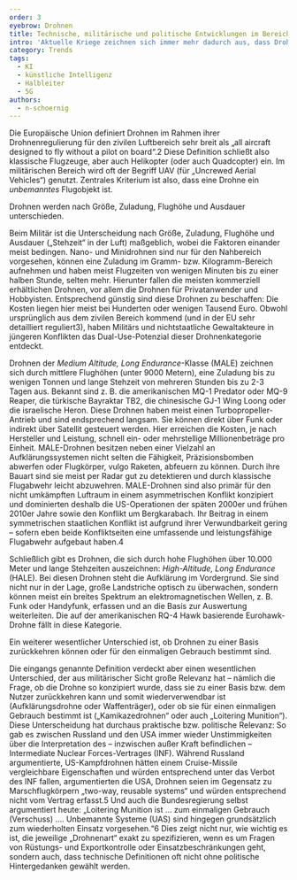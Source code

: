 ```yaml
---
order: 3
eyebrow: Drohnen
title: Technische, militärische und politische Entwicklungen im Bereich Drohnen
intro: 'Aktuelle Kriege zeichnen sich immer mehr dadurch aus, dass Drohnen in ihnen eine besondere Rolle zukommt. Der Konflikt um Bergkarabach 2020 und der Krieg in der Ukraine werden häufig als „Drohnenkriege“ apostrophiert. Dabei zeichnet sich erst langsam der komplette Einsatzumfang ab, der mit Drohnen der neuesten, aber vor allem auch zukünftiger Generationen möglich sein wird. Allerdings herrscht um den Begriff „Drohne“ einige Konfusion, da sehr viele unterschiedliche Arten unter ihm subsumiert werden. In diesem Kapitel werden zunächst verschiedene Drohnenarten technisch unterschieden, ehe die neuen militärischen Möglichkeiten und schließlich zukünftige Entwicklungen aufgezeigt werden.[^1]'
category: Trends
tags:
  - KI
  - künstliche Intelligenz
  - Halbleiter
  - 5G
authors:
  - n-schoernig
---
```


Die Europäische Union definiert Drohnen im Rahmen ihrer Drohnenregulierung für den zivilen Luftbereich sehr breit als „all aircraft designed to fly without a pilot on board“.2 Diese Definition schließt also klassische Flugzeuge, aber auch Helikopter (oder auch Quadcopter) ein. Im militärischen Bereich wird oft der Begriff UAV (für „Uncrewed Aerial Vehicles“) genutzt. Zentrales Kriterium ist also, dass eine Drohne ein *unbemanntes* Flugobjekt ist.

<Aside>Drohnen werden nach Größe, Zuladung, Flughöhe und Ausdauer unterschieden.</Aside>

Beim Militär ist die Unterscheidung nach Größe, Zuladung, Flughöhe und Ausdauer („Stehzeit“ in der Luft) maßgeblich, wobei die Faktoren einander meist bedingen. Nano- und Minidrohnen sind nur für den Nahbereich vorgesehen, können eine Zuladung im Gramm- bzw. Kilogramm-Bereich aufnehmen und haben meist Flugzeiten von wenigen Minuten bis zu einer halben Stunde, selten mehr. Hierunter fallen die meisten kommerziell erhältlichen Drohnen, vor allem die Drohnen für Privatanwender und Hobbyisten. Entsprechend günstig sind diese Drohnen zu beschaffen: Die Kosten liegen hier meist bei Hunderten oder wenigen Tausend Euro. Obwohl ursprünglich aus dem zivilen Bereich kommend (und in der EU sehr detailliert reguliert3), haben Militärs und nichtstaatliche Gewaltakteure in jüngeren Konflikten das Dual-Use-Potenzial dieser Drohnenkategorie entdeckt.

Drohnen der *Medium Altitude, Long Endurance*-Klasse (MALE) zeichnen sich durch mittlere Flughöhen (unter 9000 Metern), eine Zuladung bis zu wenigen Tonnen und lange Stehzeit von mehreren Stunden bis zu 2-3 Tagen aus. Bekannt sind z. B. die amerikanischen MQ-1 Predator oder MQ-9 Reaper, die türkische Bayraktar TB2, die chinesische GJ-1 Wing Loong oder die israelische Heron. Diese Drohnen haben meist einen Turbopropeller-Antrieb und sind endsprechend langsam. Sie können direkt über Funk oder indirekt über Satellit gesteuert werden. Hier erreichen die Kosten, je nach Hersteller und Leistung, schnell ein- oder mehrstellige Millionenbeträge pro Einheit. MALE-Drohnen besitzen neben einer Vielzahl an Aufklärungssystemen nicht selten die Fähigkeit, Präzisionsbomben abwerfen oder Flugkörper, vulgo Raketen, abfeuern zu können. Durch ihre Bauart sind sie meist per Radar gut zu detektieren und durch klassische Flugabwehr leicht abzuwehren. MALE-Drohnen sind also primär für den nicht umkämpften Luftraum in einem asymmetrischen Konflikt konzipiert und dominierten deshalb die US-Operationen der späten 2000er und frühen 2010er Jahre sowie den Konflikt um Bergkarabach. Ihr Beitrag in einem symmetrischen staatlichen Konflikt ist aufgrund ihrer Verwundbarkeit gering – sofern eben beide Konfliktseiten eine umfassende und leistungsfähige Flugabwehr aufgebaut haben.4

Schließlich gibt es Drohnen, die sich durch hohe Flughöhen über 10.000 Meter und lange Stehzeiten auszeichnen: *High-Altitude, Long Endurance* (HALE). Bei diesen Drohnen steht die Aufklärung im Vordergrund. Sie sind nicht nur in der Lage, große Landstriche optisch zu überwachen, sondern können meist ein breites Spektrum an elektromagnetischen Wellen, z. B. Funk oder Handyfunk, erfassen und an die Basis zur Auswertung weiterleiten. Die auf der amerikanischen RQ-4 Hawk basierende Eurohawk-Drohne fällt in diese Kategorie.

<Aside>Ein weiterer wesentlicher Unterschied ist, ob Drohnen zu einer Basis zurückkehren können oder für den einmaligen Gebrauch bestimmt sind.</Aside>

Die eingangs genannte Definition verdeckt aber einen wesentlichen Unterschied, der aus militärischer Sicht große Relevanz hat – nämlich die Frage, ob die Drohne so konzipiert wurde, dass sie zu einer Basis bzw. dem Nutzer zurückkehren kann und somit wiederverwendbar ist (Aufklärungsdrohne oder Waffenträger), oder ob sie für einen einmaligen Gebrauch bestimmt ist („Kamikazedrohnen“ oder auch „Loitering Munition“). Diese Unterscheidung hat durchaus praktische bzw. politische Relevanz: So gab es zwischen Russland und den USA immer wieder Unstimmigkeiten über die Interpretation des – inzwischen außer Kraft befindlichen – Intermediate Nuclear Forces-Vertrages (INF). Während Russland argumentierte, US-Kampfdrohnen hätten einem Cruise-Missile vergleichbare Eigenschaften und würden entsprechend unter das Verbot des INF fallen, argumentierten die USA, Drohnen seien im Gegensatz zu Marschflugkörpern „two-way, reusable systems“ und würden entsprechend nicht vom Vertrag erfasst.5 Und auch die Bundesregierung selbst argumentiert heute: „Loitering Munition ist … zum einmaligen Gebrauch (Verschuss) …. Unbemannte Systeme (UAS) sind hingegen grundsätzlich zum wiederholten Einsatz vorgesehen.“6 Dies zeigt nicht nur, wie wichtig es ist, die jeweilige „Drohnenart“ exakt zu spezifizieren, wenn es um Fragen von Rüstungs- und Exportkontrolle oder Einsatzbeschränkungen geht, sondern auch, dass technische Definitionen oft nicht ohne politische Hintergedanken gewählt werden.



[^1]: Der Text basiert in Teilen auf Überlegungen, die schon im Friedensgutachten 2024 vorgestellt wurden, und übernimmt einige Abschnitte, siehe: BICC Bonn International Centre for Conflict Studies, IFSH Institut für Friedensforschung und Sicherheitspolitik an der Universität Hamburg, INEF Institut für Entwicklung und Frieden, PRIF Leibniz-Institut für Friedens- und Konfliktforschung (Hrsg.). (2024). Friedensgutachten 2024. transcript Verlag. https://doi.org/10.14361/9783839474211
